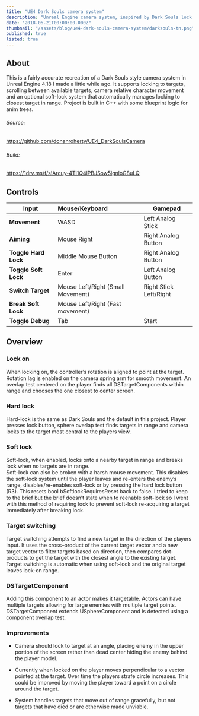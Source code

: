 ```yaml
---
title: "UE4 Dark Souls camera system"
description: "Unreal Engine camera system, inspired by Dark Souls lock on camera system."
date: "2018-06-21T00:00:00.000Z"
thumbnail: "/assets/blog/ue4-dark-souls-camera-system/darksouls-tn.png"
published: true
listed: true
---
```


<YouTube videoID="6U_VeUWlU7s" />

## About

This is a fairly accurate recreation of a Dark Souls style camera system in Unreal Engine 4.18 I made a little while ago. It supports locking to targets, scrolling between available targets, camera relative character movement and an optional soft-lock system that automatically manages locking to closest target in range. Project is built in C++ with some blueprint logic for anim trees.

###### Source:

https://github.com/donanroherty/UE4_DarkSoulsCamera

###### Build:

https://1drv.ms/f/s!Arcuy-4Tl1Q4lPBJSow5lgnloG8uLQ

## Controls

| Input                | Mouse/Keyboard                    | Gamepad                |
| -------------------- | :-------------------------------- | ---------------------- |
| **Movement**         | WASD                              | Left Analog Stick      |
| **Aiming**           | Mouse Right                       | Right Analog Button    |
| **Toggle Hard Lock** | Middle Mouse Button               | Right Analog Button    |
| **Toggle Soft Lock** | Enter                             | Left Analog Button     |
| **Switch Target**    | Mouse Left/Right (Small Movement) | Right Stick Left/Right |
| **Break Soft Lock**  | Mouse Left/Right (Fast movement)  |                        |
| **Toggle Debug**     | Tab                               | Start                  |

## Overview

### Lock on

When locking on, the controller’s rotation is aligned to point at the target. Rotation lag is enabled on the camera spring arm for smooth movement.
An overlap test centered on the player finds all DSTargetComponents within range and chooses the one closest to center screen.

### Hard lock

Hard-lock is the same as Dark Souls and the default in this project. Player presses lock button, sphere overlap test finds targets in range and camera locks to the target most central to the players view.

### Soft lock

Soft-lock, when enabled, locks onto a nearby target in range and breaks lock when no targets are in range.  
Soft-lock can also be broken with a harsh mouse movement. This disables the soft-lock system until the player leaves and re-enters the enemy’s range, disables/re-enables soft-lock or by pressing the hard lock button (R3). This resets bool bSoftlockRequiresReset back to false.
I tried to keep to the brief but the brief doesn’t state when to reenable soft-lock so I went with this method of requiring lock to prevent soft-lock re-acquiring a target immediately after breaking lock.

### Target switching

Target switching attempts to find a new target in the direction of the players input. It uses the cross–product of the current target vector and a new target vector to filter targets based on direction, then compares dot-products to get the target with the closest angle to the existing target.
Target switching is automatic when using soft-lock and the original target leaves lock-on range.

### DSTargetComponent

Adding this component to an actor makes it targetable. Actors can have multiple targets allowing for large enemies with multiple target points. DSTargetComponent extends USphereComponent and is detected using a component overlap test.

### Improvements

- Camera should lock to target at an angle, placing enemy in the upper portion of the screen rather than dead center hiding the enemy behind the player model.

- Currently when locked on the player moves perpendicular to a vector pointed at the target. Over time the players strafe circle increases. This could be improved by moving the player toward a point on a circle around the target.

- System handles targets that move out of range gracefully, but not targets that have died or are otherwise made unviable.